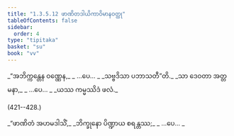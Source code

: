 ```yaml
---
title: "1.3.5.12 ဖာဏိတဒါယိကာဝိမာနဝတ္ထု"
tableOfContents: false
sidebar:
  order: 4
type: "tipitaka"
basket: "su"
book: "vv"
---
```



<DynamicBreadcrumb />

<Division number="417--419" book="vv">

<Paragraph number="426" type="verses" book="vv">
_“အဘိက္ကန္တေန ဝဏ္ဏေန,_  
_ …ပေ… _  
_သဗ္ဗဒိသာ ပဘာသတီ”တိ._  

</Paragraph>

</Division>
<Division number="420" book="vv">

<Paragraph number="427" type="verses" book="vv">
_သာ ဒေဝတာ အတ္တမနာ,_  
_ …ပေ… _  
_ယဿ ကမ္မဿိဒံ ဖလံ._  


(421--428.)
</Paragraph>

<Paragraph number="428" type="verses" book="vv">
_“ဖာဏိတံ အဟမဒါသိံ,_  
_ဘိက္ခုနော ပိဏ္ဍာယ စရန္တဿ;_  
_ …ပေ… _
</Paragraph>
</Division>